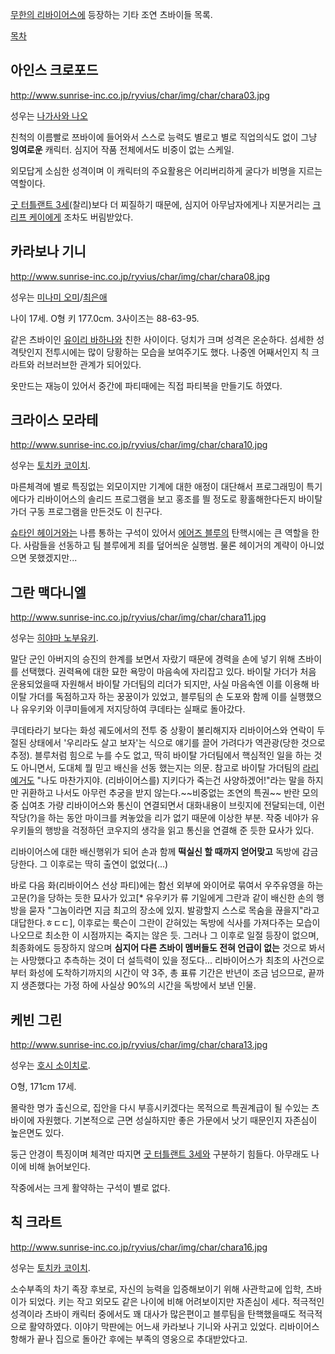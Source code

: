 [[무한의 리바이어스]]에 등장하는 기타 조연 츠바이들 목록.

[[목차]]

== 아인스 크로포드 ==
http://www.sunrise-inc.co.jp/ryvius/char/img/char/chara03.jpg

성우는 [[나가사와 나오]]

친척의 이름빨로 쯔바이에 들어와서 스스로 능력도 별로고 별로 직업의식도 없이 그냥 '''잉여로운''' 캐릭터. 심지어 작품 전체에서도 비중이 없는 스케일.

외모답게 소심한 성격이며 이 캐릭터의 주요활용은 어리버리하게 굴다가 비명을 지르는 역할이다. 

[[굿 터틀랜트 3세]](찰리)보다 더 찌질하기 때문에, 심지어 아무남자에게나 지분거리는 [[크리프 케이]]에게 조차도 버림받았다. 

== 카라보나 기니 ==
http://www.sunrise-inc.co.jp/ryvius/char/img/char/chara08.jpg

성우는 [[미나미 오미]]/[[최은애]]

나이 17세. O형 키 177.0cm. 3사이즈는 88-63-95.

같은 츠바이인 [[유이리 바하나]]와 친한 사이이다. 덩치가 크며 성격은 온순하다. 섬세한 성격탓인지 전투시에는 많이 당황하는 모습을 보여주기도 했다. 나중엔 어째서인지 칙 크라트와 러브러브한 관계가 되어있다. 

옷만드는 재능이 있어서 중간에 파티때에는 직접 파티복을 만들기도 하였다. 

== 크라이스 모라테 ==
http://www.sunrise-inc.co.jp/ryvius/char/img/char/chara10.jpg

성우는 [[토치카 코이치]].

마른체격에 별로 특징없는 외모이지만 기계에 대한 애정이 대단해서 프로그래밍이 특기에다가 리바이어스의 솔리드 프로그램을 보고 홍조를 띌 정도로 황홀해한다든지 바이탈 가더 구동 프로그램을 만든것도 이 친구다.

[[슈타인 헤이거]]와는 나름 통하는 구석이 있어서 [[에어즈 블루]]의 탄핵시에는 큰 역할을 한다. 사람들을 선동하고 팀 블루에게 죄를 덮어씌운 실행범. 물론 헤이거의 계략이 아니었으면 못했겠지만...

== 그란 맥다니엘 ==
http://www.sunrise-inc.co.jp/ryvius/char/img/char/chara11.jpg

성우는 [[히야마 노부유키]].

말단 군인 아버지의 승진의 한계를 보면서 자랐기 때문에 경력을 손에 넣기 위해 츠바이를 선택했다. 권력욕에 대한 묘한 욕망이 마음속에 자리잡고 있다. 바이탈 가더가 처음 운용되었을때 자원해서 바이탈 가더팀의 리더가 되지만, 사실 마음속엔 이를 이용해 바이탈 가더를 독점하고자 하는 꿍꿍이가 있었고, 블루팀의 손 도포와 함께 이를 실행했으나 유우키와 이쿠미들에게 저지당하여 쿠데타는 실패로 돌아갔다.

쿠데타라기 보다는 화성 궤도에서의 전투 중 상황이 불리해지자 리바이어스와 연락이 두절된 상태에서 '우리라도 살고 보자'는 식으로 얘기를 끌어 가려다가 역관광(당한 것으로 추정). 블루처럼 힘으로 누를 수도 없고, 딱히 바이탈 가더팀에서 핵심적인 일을 하는 것도 아니면서, 도대체 뭘 믿고 배신을 선동 했는지는 의문. 참고로 바이탈 가더팀의 [[라리 예거]]도 "나도 마찬가지야. (리바이어스를) 지키다가 죽는건 사양하겠어!"라는 말을 하지만 귀환하고 나서도 아무런 추궁을 받지 않는다.~~비중없는 조연의 특권~~ 반란 모의 중 십여초 가량 리바이어스와 통신이 연결되면서 대화내용이 브릿지에 전달되는데, 이런 작당(?)을 하는 동안 마이크를 켜놓았을 리가 없기 때문에 이상한 부분. 작중 네야가 유우키들의 행방을 걱정하던 코우지의 생각을 읽고 통신을 연결해 준 듯한 묘사가 있다. 

리바이어스에 대한 배신행위가 되어 손과 함께 '''떡실신 할 때까지 얻어맞고''' 독방에 감금당한다. 그 이후로는 딱히 출연이 없었다(...)

바로 다음 화(리바이어스 선상 파티)에는 함선 외부에 와이어로 묶여서 우주유영을 하는 고문(?)을 당하는 듯한 묘사가 있고[* 유우키가 류 기일에게 그란과 같이 배신한 손의 행방을 묻자 "그놈이라면 지금 최고의 장소에 있지. 발광할지 스스로 목숨을 끊을지"라고 대답한다.ㅎㄷㄷ], 이후로는 룩슨이 그란이 갇혀있는 독방에 식사를 가져다주는 모습이 나오므로 최소한 이 시점까지는 죽지는 않은 듯. 그러나 그 이후로 일절 등장이 없으며, 최종화에도 등장하지 않으며 '''심지어 다른 츠바이 멤버들도 전혀 언급이 없는''' 것으로 봐서는 사망했다고 추측하는 것이 더 설득력이 있을 정도다... 
리바이어스가 최초의 사건으로부터 화성에 도착하기까지의 시간이 약 3주, 총 표류 기간은 반년이 조금 넘으므로, 끝까지 생존했다는 가정 하에 사실상 90%의 시간을 독방에서 보낸 인물.

== 케빈 그린 ==
http://www.sunrise-inc.co.jp/ryvius/char/img/char/chara13.jpg

성우는 [[호시 소이치로]].

O형, 171cm 17세.

몰락한 명가 출신으로, 집안을 다시 부흥시키겠다는 목적으로 특권계급이 될 수있는 츠바이에 자원했다. 기본적으로 근면 성실하지만 좋은 가문에서 낫기 때문인지 자존심이 높은면도 있다.

둥근 안경이 특징이며 체격만 따지면 [[굿 터틀랜트 3세]]와 구분하기 힘들다. 아무래도 나이에 비해 늙어보인다.

작중에서는 크게 활약하는 구석이 별로 없다. 

== 칙 크라트 ==
http://www.sunrise-inc.co.jp/ryvius/char/img/char/chara16.jpg

성우는 [[토치카 코이치]].

소수부족의 차기 족장 후보로, 자신의 능력을 입증해보이기 위해 사관학교에 입학, 츠바이가 되었다. 키는 작고 외모도 같은 나이에 비해 어려보이지만 자존심이 세다. 적극적인 성격이라 츠바이 캐릭터 중에서도 꽤 대사가 많은편이고 블루팀을 탄핵했을때도 적극적으로 활약하였다. 이야기 막판에는 어느새 카라보나 기니와 사귀고 있었다. 리바이어스 항해가 끝나 집으로 돌아간 후에는 부족의 영웅으로 추대받았다고.
